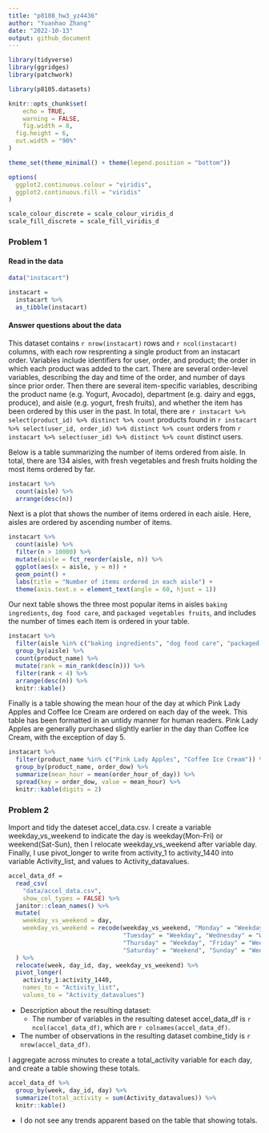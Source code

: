 ```yaml
---
title: "p8108_hw3_yz4436"
author: "Yuanhao Zhang"
date: "2022-10-13"
output: github_document
---
```


```r
library(tidyverse)
library(ggridges)
library(patchwork)

library(p8105.datasets)

knitr::opts_chunk$set(
	echo = TRUE,
	warning = FALSE,
	fig.width = 8, 
  fig.height = 6,
  out.width = "90%"
)

theme_set(theme_minimal() + theme(legend.position = "bottom"))

options(
  ggplot2.continuous.colour = "viridis",
  ggplot2.continuous.fill = "viridis"
)

scale_colour_discrete = scale_colour_viridis_d
scale_fill_discrete = scale_fill_viridis_d
```

### Problem 1

#### Read in the data

```r
data("instacart")

instacart = 
  instacart %>% 
  as_tibble(instacart)
```

#### Answer questions about the data

This dataset contains `r nrow(instacart)` rows and `r ncol(instacart)` columns, with each row resprenting a single product from an instacart order. Variables include identifiers for user, order, and product; the order in which each product was added to the cart. There are several order-level variables, describing the day and time of the order, and number of days since prior order. Then there are several item-specific variables, describing the product name (e.g. Yogurt, Avocado), department (e.g. dairy and eggs, produce), and aisle (e.g. yogurt, fresh fruits), and whether the item has been ordered by this user in the past. In total, there are `r instacart %>% select(product_id) %>% distinct %>% count` products found in `r instacart %>% select(user_id, order_id) %>% distinct %>% count` orders from `r instacart %>% select(user_id) %>% distinct %>% count` distinct users.


Below is a table summarizing the number of items ordered from aisle. In total, there are 134 aisles, with fresh vegetables and fresh fruits holding the most items ordered by far.

```r
instacart %>% 
  count(aisle) %>% 
  arrange(desc(n))
```

Next is a plot that shows the number of items ordered in each aisle. Here, aisles are ordered by ascending number of items.

```r
instacart %>% 
  count(aisle) %>% 
  filter(n > 10000) %>% 
  mutate(aisle = fct_reorder(aisle, n)) %>% 
  ggplot(aes(x = aisle, y = n)) + 
  geom_point() + 
  labs(title = "Number of items ordered in each aisle") +
  theme(axis.text.x = element_text(angle = 60, hjust = 1))

```

Our next table shows the three most popular items in aisles `baking ingredients`, `dog food care`, and `packaged vegetables fruits`, and includes the number of times each item is ordered in your table.

```r
instacart %>% 
  filter(aisle %in% c("baking ingredients", "dog food care", "packaged vegetables fruits")) %>%
  group_by(aisle) %>% 
  count(product_name) %>% 
  mutate(rank = min_rank(desc(n))) %>% 
  filter(rank < 4) %>% 
  arrange(desc(n)) %>%
  knitr::kable()
```

Finally is a table showing the mean hour of the day at which Pink Lady Apples and Coffee Ice Cream are ordered on each day of the week. This table has been formatted in an untidy manner for human readers. Pink Lady Apples are generally purchased slightly earlier in the day than Coffee Ice Cream, with the exception of day 5.

```r
instacart %>%
  filter(product_name %in% c("Pink Lady Apples", "Coffee Ice Cream")) %>%
  group_by(product_name, order_dow) %>%
  summarize(mean_hour = mean(order_hour_of_day)) %>%
  spread(key = order_dow, value = mean_hour) %>%
  knitr::kable(digits = 2)
```


### Problem 2

Import and tidy the dateset accel_data.csv. I create a variable weekday_vs_weekend to indicate the day is weekday(Mon-Fri) or weekend(Sat-Sun), then I relocate weekday_vs_weekend after variable day. Finally, I use pivot_longer to write from activity_1 to activity_1440 into variable Activity_list, and values to Activity_datavalues.
```r
accel_data_df =
  read_csv(
    "data/accel_data.csv",
    show_col_types = FALSE) %>%
  janitor::clean_names() %>%
  mutate(
    weekday_vs_weekend = day,
    weekday_vs_weekend = recode(weekday_vs_weekend, "Monday" = "Weekday", 
                                "Tuesday" = "Weekday", "Wednesday" = "Weekday", 
                                "Thursday" = "Weekday", "Friday" = "Weekday", 
                                "Saturday" = "Weekend", "Sunday" = "Weekend")
  ) %>%
  relocate(week, day_id, day, weekday_vs_weekend) %>%
  pivot_longer(
    activity_1:activity_1440,
    names_to = "Activity_list", 
    values_to = "Activity_datavalues")
```

* Description about the resulting dataset:
  * The number of variables in the resulting dateset accel_data_df is `r ncol(accel_data_df)`, which are `r colnames(accel_data_df)`.
* The number of observations in the resulting dataset combine_tidy is `r nrow(accel_data_df)`.


I aggregate across minutes to create a total_activity variable for each day, and create a table showing these totals.
```r
accel_data_df %>%
  group_by(week, day_id, day) %>%
  summarize(total_activity = sum(Activity_datavalues)) %>%
  knitr::kable()
```
* I do not see any trends apparent based on the table that showing totals.
